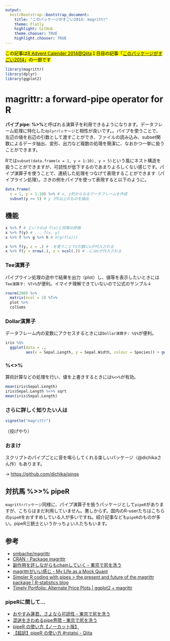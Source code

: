 ```yaml
---
output:
  knitrBootstrap::bootstrap_document:
    title: "このパッケージがすごい2014: magrittr"
    theme: Flatly
    highlight: GitHub
    theme.chooser: TRUE
    highlight.chooser: TRUE
---
```


<mark>この記事は[R Advent Calender 2014@Qiita](http://qiita.com/advent-calendar/2014/r-rstudio)１日目の記事「[このパッケージがすごい2014]()」の一部です</mark>


```r
library(magrittr)
library(dplyr)
library(ggplot2)
```

# magrittr: a forward-pipe operator for R

**パイプ pipe: %>%**と呼ばれる演算子を利用できるようになります。データフレーム処理に特化した`dplyrパッケージ`と相性が良いです。。パイプを使うことで、左辺の値を右辺の引数として渡すことができ、ファイルの読み込み、subset関数によるデータ抽出、変形、出力など複数の処理を簡潔に、なおかつ一挙に扱うことができます。

Rでは`subset(data.frame(x = 1, y = 1:10), y > 5)`という風にネスト構造を扱うことができますが、可読性が低下するのであまりよろしくない感じです。パイプ演算子を使うことで、連続した処理をつなげて表現することができます（パイプライン処理）。さきの例をパイプを使って表現すると以下のように。

```r
data.frame(
  x = 1, y = 1:10) %>% # x, y列からなるデータフレームを作成
  subset(y >= 5) # y が5以上のものを抽出
```

## 機能

```r
x %>% f # というのは f(x)と同等の評価
x %>% f(y) # ... f(x, y)
x %>% f %>% g %>% h # h(g(f(x)))
```

```r
x %>% f(y, z = .) # .を使うことでz引数にxが代入される
x %>% f(y = nrow(.), z = ncol(.)) # .にはxが代入される
```

### Tee演算子

パイプライン処理の途中で結果を出力（plot）し、値等を表示したいときには`Tee演算子: %T>%`が便利。イマイチ理解できていないので公式のサンプル↓

```r
rnorm(200) %>%
  matrix(ncol = 2) %T>%
  plot %>%
  colSums
```

### Dollar演算子

データフレーム内の変数にアクセスするときには`Dollar演算子: %$%`が便利。

```r
iris %$%
  ggplot(data = .,
         aes(x = Sepal.Length, y = Sepal.Width, colour = Species)) + geom_point()
```


### %<>%

算術計算などの処理を行い、値を上書きするときには`%<>%`が有効。

```r
mean(iris$Sepal.Length)
iris$Sepal.Length %<>% sqrt
mean(iris$Sepal.Length)
```

### さらに詳しく知りたい人は

```r
vignette("magrittr")
```

（投げやり）

### おまけ

スクリプトのパイプごとに音を鳴らしてくれる楽しいパッケージ（@dichikaさん作）もあります。

-> [https://github.com/dichika/pings](https://github.com/dichika/pings)


## 対抗馬 %>>% pipeR

`magrittrパッケージ`同様に、パイプ演算子を扱うパッケージとして`pipeR`がありますが、こちらはまだ利用していません。悪しからず。国内のR-userたちはこちらの`pipeR`をおすすめしている人が多いですね。紹介記事なども`pipeR`のものが多い。pipeR三銃士というかっちょい人たちもいます。

## 参考

* [smbache/magrittr](https://github.com/smbache/magrittr)
* [CRAN - Package magrittr](http://cran.r-project.org/web/packages/magrittr/index.html)
* [副作用を許しながらもchainしていく - 東京で尻を洗う](http://d.hatena.ne.jp/dichika/20140731/p1)
* [magrittrがいい感じ - My Life as a Mock Quant](http://d.hatena.ne.jp/teramonagi/20140403/1396529027)
* [Simpler R coding with pipes > the present and future of the magrittr package | R-statistics blog](http://www.r-statistics.com/2014/08/simpler-r-coding-with-pipes-the-present-and-future-of-the-magrittr-package/)
* [Timely Portfolio: Alternate Price Plots | ggplot2 + magrittr](http://timelyportfolio.blogspot.jp/2014/07/alternate-price-plots-ggplot2-magrittr.html)

### pipeRに関して...

* [おやすみ蓮君、さよなら可読性 - 東京で尻を洗う](http://d.hatena.ne.jp/dichika/20140905/p1)
* [混迷をきわめるpipe界隈 - 東京で尻を洗う](http://d.hatena.ne.jp/dichika/20140818/p1)
* [pipeR の使い方【ノーカット版】](http://www.slideshare.net/hoxo_m/piper-39401125)
* [【超訳】pipeR の使い方 #rstatsj - Qiita](http://qiita.com/hoxo_m/items/b80778d46684b818abd2)
